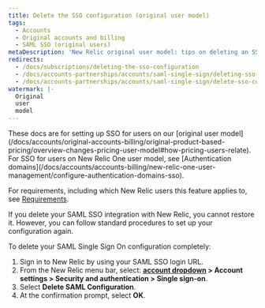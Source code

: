 ```yaml
---
title: Delete the SSO configuration (original user model)
tags:
  - Accounts
  - Original accounts and billing
  - SAML SSO (original users)
metaDescription: 'New Relic original user model: tips on deleting an SSO configuration.'
redirects:
  - /docs/subscriptions/deleting-the-sso-configuration
  - /docs/accounts-partnerships/accounts/saml-single-sign/deleting-sso-configuration
  - /docs/accounts-partnerships/accounts/saml-single-sign/delete-sso-configuration
watermark: |-
  Original
  user
  model
---
```


<Callout variant="important">
  These docs are for setting up SSO for users on our [original user model](/docs/accounts/original-accounts-billing/original-product-based-pricing/overview-changes-pricing-user-model#how-pricing-users-relate). For SSO for users on New Relic One user model, see [Authentication domains](/docs/accounts/accounts-billing/new-relic-one-user-management/configure-authentication-domains-sso).
</Callout>

For requirements, including which New Relic users this feature applies to, see [Requirements](/docs/accounts/accounts/saml-single-sign/saml-service-providers#requirements).

<Callout variant="caution">
  If you delete your SAML SSO integration with New Relic, you cannot restore it. However, you can follow standard procedures to set up your configuration again.
</Callout>

To delete your SAML Single Sign On configuration completely:

1. Sign in to New Relic by using your SAML SSO login URL.
2. From the New Relic menu bar, select: **[account dropdown](/docs/accounts-partnerships/education/getting-started-new-relic/glossary#account-dropdown) > Account settings > Security and authentication > Single sign-on**.
3. Select **Delete SAML Configuration**.
4. At the confirmation prompt, select **OK**.
